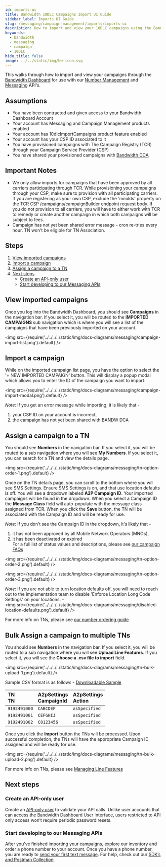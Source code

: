---
id: imports-ui
title: Bandwidth 10DLC Campaigns Import UI Guide
sidebar_label: Imports UI Guide
slug: /messaging/campaign-management/imports/imports-ui
description: How to import and view your 10DLC campaigns using the Bandwidth Dashboard
keywords:
  - bandwidth
  - messaging
  - campaign
  - 10DLC
hide_title: false
image: ../../static/img/bw-icon.svg
---

This walks through how to import and view your campaigns through the [Bandwidth Dashboard](https://dashboard.bandwidth.com) for use with our [Number Management](/docs/numbers) and [Messaging](/docs/messaging) API's.

## Assumptions
* You have been contracted and given access to your Bandwidth Dashboard Account
* Your account has Messaging and Campaign Management products enabled
* Your account has 10dlcImportCampaigns product feature enabled
* Your account has your CSP ID associated to it
* You have provisioned campaigns with The Campaign Registry (TCR) through your Campaign Service Provider (CSP)
* You have shared your provisioned campaigns with [Bandwidth DCA](../faq)

## Important Notes

* We only allow imports for campaigns that have been approved by all carriers participating through TCR. 
While provisioning your campaigns through your CSP, make sure to provision with all participating carriers. 
If you are registering as your own CSP, exclude the 'mnoIds' property on the TCR CSP /campaigns/campaignBuilder endpoint request body. 
If you do not provision to all carriers, you will have to either work with TCR to remedy or create another campaign in which both campaigns will be subject to fees.
* Campaign has not yet been shared error message - cron re-tries every hour. TN won't be eligible for TN Association.

## Steps
1. [View imported campaigns](#view-imported-campaigns)
1. [Import a campaign](#import-a-campaign)
1. [Assign a campaign to a TN](#assign-a-campaign-to-a-tn)
1. [Next steps](#next-steps)
    * [Create an API-only user](#create-an-api-only-user)
    * [Start developing to our Messaging APIs](#start-developing-to-our-messaging-apis)

## View imported campaigns
Once you log into the Bandwidth Dashboard, you should see **Campaigns** in the navigation bar. 
If you select it, you will be routed to the **IMPORTED CAMPAIGNS** sub navigation 
which is where you will see a list of the campaigns that have been previously imported on your account. 

<img
  src={require('../../../../static/img/docs-diagrams/messaging/campaign-import-list.png').default}
/>


## Import a campaign
While on the imported campaign list page, you have the option to select the '+ NEW IMPORTED CAMPAIGN' button.
This will display a popup modal which allows you to enter the ID of the campaign you want to import.

<img
  src={require('../../../../static/img/docs-diagrams/messaging/campaign-import-modal.png').default}
/>
<br/>

_Note_: If you get an error message while importing, it is likely that -
1) your CSP ID on your account is incorrect,
2) the campaign has not yet been shared with BANDW DCA

## Assign a campaign to a TN

You should see **Numbers** in the navigation bar. 
If you select it, you will be routed to a sub navigation where you will see **My Numbers**.
If you select it, you can search for a TN and view the details page.

<img
  src={require('../../../../static/img/docs-diagrams/messaging/tn-option-order-1.png').default}
/>
<br/>

Once on the TN details page, you can scroll to the bottom where you will see SMS Settings. 
Ensure SMS Settings is on, and that use location defaults is off. 
You will see a dropdown labeled **A2P Campaign ID**. 
Your imported campaigns will be found in the dropdown. 
When you select a Campaign ID the **Message Class** field will auto-populate with the message class assigned from TCR.
When you click the **Save** button, the TN will be associated with the Campaign ID and will be ready for use.<br/>

_Note_: 
If you don't see the Campaign ID in the dropdown, it's likely that - 
1) it has not been approved by all Mobile Network Operators (MNOs),
2) it has been deactivated or expired<br/>
For a full list of status values and descriptions, please see [our campaign FAQs](../faq) <br/>

<img
  src={require('../../../../static/img/docs-diagrams/messaging/tn-option-order-2.png').default}
/>
<br/> 
  
<img
  src={require('../../../../static/img/docs-diagrams/messaging/tn-option-order-3.png').default}
/>
<br/>

_Note_: 
If you are not able to turn location defaults off, you will need to reach out to the implementation team to disable 'Enforce Location Long Code Settings' on your locations. - <br/>
<img
  src={require('../../../../static/img/docs-diagrams/messaging/disabled-location-defaults.png').default}
/>
<br/>

For more info on TNs, please see [our number ordering guide](/docs/numbers/guides/searchingForNumbers)

## Bulk Assign a campaign to multiple TNs
You should see **Numbers** in the navigation bar. 
If you select it, you will be routed to a sub navigation where you will see **Upload Line Features**.
If you select it, you will see the **Choose a .csv file to import** field.

<img
  src={require('../../../../static/img/docs-diagrams/messaging/tn-bulk-upload-1.png').default}
/>
<br/>

Sample CSV format is as follows - [Downloadable Sample](../../../../static/csv/tn_option_order_sample.csv)

| TN <br/> TN       | A2pSettings <br/> CampaignId   | A2pSettings <br/> Action      | 
|:------------------|:------------------|:------------------|
| `9192491000`      | `CABCDEF`         | `asSpecified`     |
| `9192491001`      | `CEFGHIJ`         | `asSpecified`     |
| `9192491002`      | `C0123456`        | `asSpecified`     |

Once you click the **Import** button the TNs will be processed. 
Upon successful completion, the TNs will have the appropriate Campaign ID assigned and will be ready for use.

<img
  src={require('../../../../static/img/docs-diagrams/messaging/tn-bulk-upload-2.png').default}
/>
<br/>

For more info on TNs, please see [Managing Line Features](/docs/numbers/guides/manageNumberFeatures)

## Next steps
### Create an API-only user
Create an [API-only user](../../../../account/credentials) to validate your API calls. Unlike user accounts that can access the Bandwidth Dashboard User Interface, users restricted to API only access won’t require periodic password resets.

### Start developing to our Messaging APIs
After you've finished importing your campaigns, explore our inventory and order a phone number to your account. Once you have a phone number, you are ready to [send your first text message](../../../../messaging/createMessage). For help, check out our [SDK’s and Postman Collection](/sdks).
